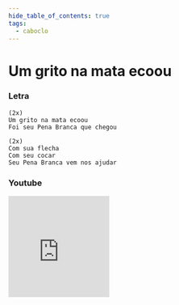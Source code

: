 ```yaml
---
hide_table_of_contents: true
tags:
  - caboclo
---
```


# Um grito na mata ecoou

### Letra

```text
(2x)
Um grito na mata ecoou
Foi seu Pena Branca que chegou

(2x)
Com sua flecha
Com seu cocar
Seu Pena Branca vem nos ajudar
```

### Youtube

<iframe
  width="200"
  height="200"
  src="https://www.youtube.com/embed/fA1V68gwVWs"
  title="YouTube video player"
  frameborder="0"
  allow="accelerometer; autoplay; clipboard-write; encrypted-media; gyroscope; picture-in-picture; web-share"
  referrerpolicy="strict-origin-when-cross-origin"
  allowfullscreen
></iframe>
